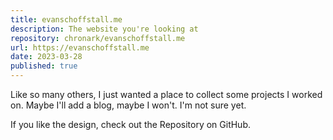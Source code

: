 ```yaml
---
title: evanschoffstall.me
description: The website you're looking at
repository: chronark/evanschoffstall.me
url: https://evanschoffstall.me
date: 2023-03-28
published: true
---
```


Like so many others, I just wanted a place to collect some projects I worked on. Maybe I'll add a blog, maybe I won't. I'm not sure yet.

If you like the design, check out the Repository on GitHub.
